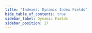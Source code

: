 ```yaml
---
title: "Indexes: Dynamic Index Fields"
hide_table_of_contents: true
sidebar_label: Dynamic Fields
sidebar_position: 27
---
```





<LanguageSwitcher supportedLanguages={supportedLanguages} />

<LanguageContent language="csharp">
   <UsingDynamicFieldsCsharp />
</LanguageContent>

<LanguageContent language="java">
   <UsingDynamicFieldsJava />
</LanguageContent>

<LanguageContent language="python">
   <UsingDynamicFieldsPython />
</LanguageContent>

<LanguageContent language="php">
   <UsingDynamicFieldsPhp />
</LanguageContent>

<LanguageContent language="nodejs">
   <UsingDynamicFieldsNodejs />
</LanguageContent>


<!---
### Indexes
- [Boosting](../indexes/boosting)
- [Analyzers](../indexes/using-analyzers)
- [Storing Data in Index](../indexes/storing-data-in-index)
- [Term Vectors](../indexes/using-term-vectors)


-->
